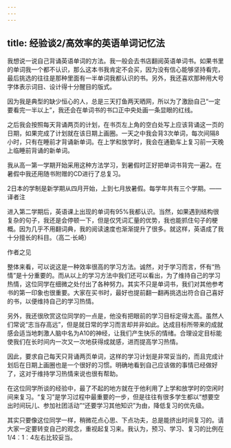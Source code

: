 ```yaml
---
---
---
```

title: 经验谈2/高效率的英语单词记忆法
---




我想说一说自己背诵英语单词的方法。我一般会去书店翻阅英语单词书。如果书里的单词我一个都不认识，那么这本书我肯定不会买，因为没有信心能够坚持看完，最后挑选的往往是那种里面有一半单词我都认识的书。另外，我还喜欢那种用大号字体表示词目、设计得十分醒目的版式。

因为我是典型的缺少恒心的人，总是三天打鱼两天晒网，所以为了激励自己“一定要看完一半以上”，我还会在单词书的书口正中央处画一条显眼的红线。

之后我会按照每天背诵两页的计划，在书页左上角的空白处写上应该背诵这一页的日期，如果完成了计划就在该日期上画圈。一天之中我会背3次单词，每次间隔8小时，只有在睡前才背诵新单词。在上学和放学时，我会在通勤车上复习前一天晚上临睡前背诵的新单词。

我从高一第一学期开始采用这种方法学习，到暑假时正好把单词书背完一遍2。在暑假中我还用随书附赠的CD进行了总复习。

2日本的学制是新学期从四月开始，上到七月放暑假。每学年共有三个学期。——译者注

进入第二学期后，英语课上出现的单词有95%我都认识。当然，如果遇到结构很复杂的句子，我还是会停顿一下，但是仅凭词汇量的优势，我也能抓住句子的梗概。因为几乎不用翻词典，我的阅读速度也渐渐提升了很多。就这样，英语成了我十分擅长的科目。（高二·长崎）





作者之见


整体来看，可以说这是一种效率很高的学习方法。诚然，对于学习而言，怀有“热情”是十分重要的。而从以上的学习方法中我们还可以看出，为了维持自己的学习热情，这位同学在细微之处付出了各种努力。其实不只是单词书，我们对其他参考书的第一印象也很重要。大家在买书时，最好也提前翻一翻再挑选出符合自己喜好的书，以便维持自己的学习热情。

另外，我还很欣赏这位同学的一点是，他没有把眼前的学习目标定得太高。虽然人们常说“志当存高远”，但是就日常的学习而言却并非如此。达成目标所带来的成就感会适当地刺激人脑中名为A10的神经，让我们产生快乐的情绪。合理设定目标能使我们在长时间内一次又一次地获得成就感，进而提高学习热情。



因此，要求自己每天只背诵两页单词，这样的学习计划是非常妥当的，而且完成计划后在日期上画圈也是一个很好的习惯。明确地看到自己应该做的事情已经做好了，这对于维持学习热情来说也很有帮助。

在这位同学所谈的经验中，最了不起的地方就在于他利用了上学和放学时的空闲时间来复习。“复习”是学习过程中最重要的一步，但是往往有很多学生都以“想要空出时间玩儿、参加社团活动”“还要学习其他知识”为由，降低复习的优先级。

其实只要像这位同学一样，稍微花点心思、下点功夫，总是能挤出时间复习的。请大家一定要转变自己的观念，重视起复习来。我认为，预习、学习、复习的比例在1/4︰1︰4左右比较妥当。